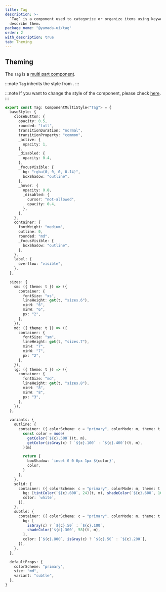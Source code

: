 ```yaml
---
title: Tag
description: >-
  `Tag` is a component used to categorize or organize items using keywords that
  describe them.
package_name: "@yamada-ui/tag"
order: 2
with_description: true
tab: Theming
---
```


## Theming

The `Tag` is a [multi part component](/styled-system/theming/component-styles#multi-part-components).

:::note
`Tag` inherits the style from .
:::

:::note
If you want to change the style of the component, please check [here](/styled-system/theming/customize-theme#changing-the-style-of-components).
:::

```ts
export const Tag: ComponentMultiStyle<"Tag"> = {
  baseStyle: {
    closeButton: {
      opacity: 0.5,
      rounded: "full",
      transitionDuration: "normal",
      transitionProperty: "common",
      _active: {
        opacity: 1,
      },
      _disabled: {
        opacity: 0.4,
      },
      _focusVisible: {
        bg: "rgba(0, 0, 0, 0.14)",
        boxShadow: "outline",
      },
      _hover: {
        opacity: 0.8,
        _disabled: {
          cursor: "not-allowed",
          opacity: 0.4,
        },
      },
    },
    container: {
      fontWeight: "medium",
      outline: 0,
      rounded: "md",
      _focusVisible: {
        boxShadow: "outline",
      },
    },
    label: {
      overflow: "visible",
    },
  },

  sizes: {
    sm: ({ theme: t }) => ({
      container: {
        fontSize: "xs",
        lineHeight: get(t, "sizes.6"),
        minH: "6",
        minW: "6",
        px: "2",
      },
    }),
    md: ({ theme: t }) => ({
      container: {
        fontSize: "sm",
        lineHeight: get(t, "sizes.7"),
        minH: "7",
        minW: "7",
        px: "2",
      },
    }),
    lg: ({ theme: t }) => ({
      container: {
        fontSize: "md",
        lineHeight: get(t, "sizes.8"),
        minH: "8",
        minW: "8",
        px: "3",
      },
    }),
  },

  variants: {
    outline: {
      container: ({ colorScheme: c = "primary", colorMode: m, theme: t }) => {
        const color = mode(
          getColor(`${c}.500`)(t, m),
          getColor(isGray(c) ? `${c}.100` : `${c}.400`)(t, m),
        )(m)

        return {
          boxShadow: `inset 0 0 0px 1px ${color}`,
          color,
        }
      },
    },
    solid: {
      container: ({ colorScheme: c = "primary", colorMode: m, theme: t }) => ({
        bg: [tintColor(`${c}.600`, 24)(t, m), shadeColor(`${c}.600`, 16)(t, m)],
        color: `white`,
      }),
    },
    subtle: {
      container: ({ colorScheme: c = "primary", colorMode: m, theme: t }) => ({
        bg: [
          isGray(c) ? `${c}.50` : `${c}.100`,
          shadeColor(`${c}.300`, 58)(t, m),
        ],
        color: [`${c}.800`, isGray(c) ? `${c}.50` : `${c}.200`],
      }),
    },
  },

  defaultProps: {
    colorScheme: "primary",
    size: "md",
    variant: "subtle",
  },
}
```
